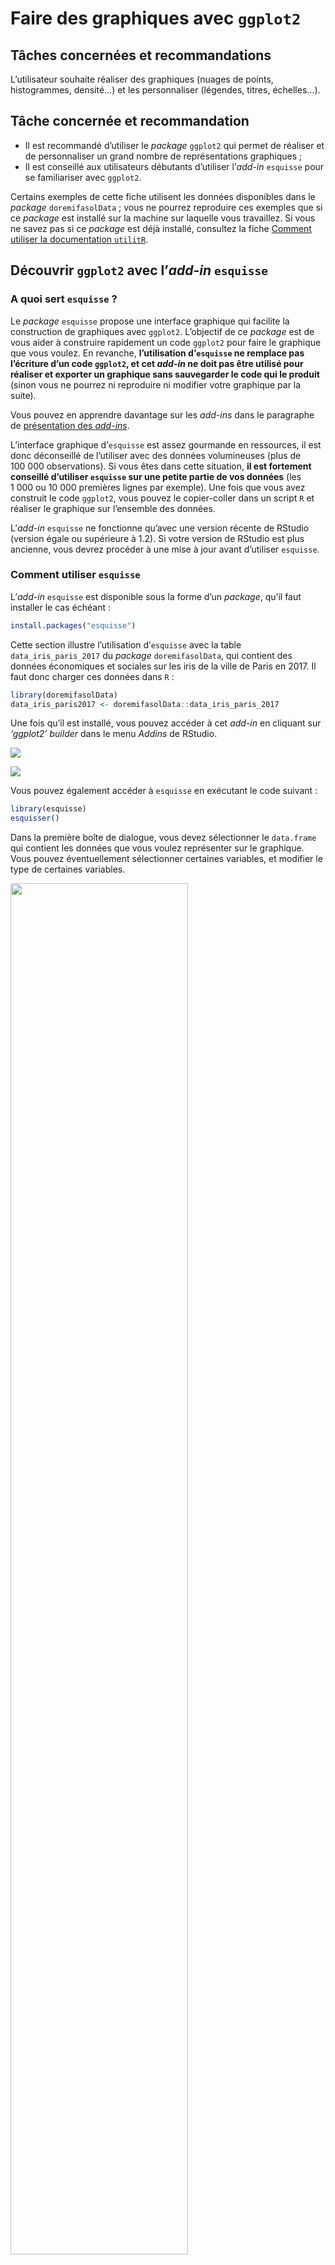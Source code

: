 # Faire des graphiques avec `ggplot2` {#ggplot2}

## Tâches concernées et recommandations

L'utilisateur souhaite réaliser des graphiques (nuages de points, histogrammes, densité...) et les personnaliser (légendes, titres, échelles...).

::: {.callout-important}
## Tâche concernée et recommandation
* Il est recommandé d'utiliser le *package* `ggplot2` qui permet de réaliser et de personnaliser un grand nombre de représentations graphiques ;
* Il est conseillé aux utilisateurs débutants d'utiliser l'*add-in* `esquisse` pour se familiariser avec `ggplot2`.
:::

::: {.callout-note}
Certains exemples de cette fiche utilisent les données disponibles dans le _package_ `doremifasolData` ; vous ne pourrez reproduire ces exemples que si ce _package_ est installé sur la machine sur laquelle vous travaillez. Si vous ne savez pas si ce _package_ est déjà installé, consultez la fiche [Comment utiliser la documentation `utilitR`](#presentation-utilitr).
:::


## Découvrir `ggplot2` avec l'_add-in_ `esquisse`

### A quoi sert `esquisse` ?

Le _package_ `esquisse` propose une interface graphique qui facilite la construction de graphiques avec `ggplot2`. L'objectif de ce *package* est de vous aider à construire rapidement un code `ggplot2` pour faire le graphique que vous voulez. En revanche, **l'utilisation d'`esquisse` ne remplace pas l'écriture d'un code `ggplot2`, et cet _add-in_ ne doit pas être utilisé pour réaliser et exporter un graphique sans sauvegarder le code qui le produit** (sinon vous ne pourrez ni reproduire ni modifier votre graphique par la suite).

Vous pouvez en apprendre davantage sur les *add-ins* dans le paragraphe de [présentation des _add-ins_](https://book.utilitr.org/03_fiches_thematiques/fiche_rprojects#les-addins-rstudio).

::: {.callout-tip}
L'interface graphique d'`esquisse` est assez gourmande en ressources, il est donc déconseillé de l'utiliser avec des données volumineuses (plus de 100 000 observations). Si vous êtes dans cette situation, **il est fortement conseillé d'utiliser `esquisse` sur une petite partie de vos données** (les 1 000 ou 10 000 premières lignes par exemple). Une fois que vous avez construit le code `ggplot2`, vous pouvez le copier-coller dans un script `R` et réaliser le graphique sur l'ensemble des données.
:::

::: {.callout-note}
L'_add-in_ `esquisse` ne fonctionne qu'avec une version récente de  RStudio (version égale ou supérieure à 1.2). Si votre version de  RStudio est plus ancienne, vous devrez procéder à une mise à jour avant d'utiliser `esquisse`.
:::

### Comment utiliser `esquisse`

L'_add-in_ `esquisse` est disponible sous la forme d'un _package_, qu'il faut installer le cas échéant :

```r
install.packages("esquisse")
```

Cette section illustre l'utilisation d'`esquisse` avec la table `data_iris_paris_2017` du _package_ `doremifasolData`, qui contient des données économiques et sociales sur les iris de la ville de Paris en 2017. Il faut donc charger ces données dans `R` :

```r
library(doremifasolData)
data_iris_paris2017 <- doremifasolData::data_iris_paris_2017
```

Une fois qu'il est installé, vous pouvez accéder à cet _add-in_ en cliquant sur *'ggplot2' builder* dans le menu _Addins_ de  RStudio.

![](../pics/intro_graphiques/addin_rstudio.png)

![](../pics/intro_graphiques/addin_rstudio2.png)

Vous pouvez également accéder à `esquisse` en exécutant le code suivant :

```r
library(esquisse)
esquisser()
```

Dans la première boîte de dialogue, vous devez sélectionner le `data.frame` qui contient les données que vous voulez représenter sur le graphique. Vous pouvez éventuellement sélectionner certaines variables, et modifier le type de certaines variables.

![](../pics/intro_graphiques/choix_dataframe.png){width=75%}

Une nouvelle boîte de dialogue s'affiche, grâce à laquelle vous pouvez construire un graphique. Les variables présentes dans vos données sont listées en haut.

![](../pics/intro_graphiques/esquisse_vide.png){width=75%}

Vous pouvez déplacer les variables dans les différentes catégories (dans le cadre vert) : `x` pour les abscisses, `y` pour les ordonnées, `color` et `size` pour la couleur et la taille des éléments graphiques... `esquisse` vous propose automatiquement le type de graphique le plus adapté à vos données, mais vous pouvez changer le type de graphique en cliquant sur la petite icône graphique en haut à gauche (cadre rouge).

![](../pics/intro_graphiques/esquisse_champs.png){width=75%}

Enfin, il est possible de modifier l'apparence du graphique (titres des axes, légende...) avec les menus en bas.

![](../pics/intro_graphiques/esquisse_options.png){width=75%}

Une fois que le graphique est terminé, vous pouvez récupérer le code `ggplot2` qui produit ce graphique en cliquant sur *Export & code* (cadre rouge).Vous pouvez le copier-coller dans un script `R`. **Il n'est pas recommandé d'exporter directement le graphique**, car en ce cas vous ne pourrez ni reproduire ni modifier votre graphique par la suite.

![](../pics/intro_graphiques/esquisse_code.png){width=75%}

## Les concepts clefs de `ggplot2`

L'objectif du *package* `ggplot2` est de fournir une approche unique pour produire quasiment toute représentation graphique de données. Ce _package_ propose un grand nombre de fonctions permettant de personnaliser finement les représentations graphiques. Cette fiche n'est donc qu'une introduction succincte à `ggplot2`. Pour des formations plus détaillées, se référer à {#ggplot2Ressources}.

Pour commencer, il faut charger le _package_ avec `library`. Cette fiche illustre l'utilisation de `ggplot2` avec la table `data_iris_paris_2017` du _package_ `doremifasolData`, qui contient des données économiques et sociales sur les iris de la ville de Paris en 2017.

```r
library(ggplot2)
library(doremifasolData)
data_iris_paris_2017 <- doremifasolData::data_iris_paris_2017
ggplot2::theme_set(theme_minimal())
```

### Introduction

**La fonction essentielle de `ggplot2` est `ggplot()`.** Il faut définir quatre éléments pour construire un graphique avec `ggplot()` : 

- la **table de données** ;
- le ***mapping*** : on définit dans l'_aesthetic_ (ou `aes`) le lien entre les variables des données et ce que l'on veut représenter sur le graphique (quelle variable sur l'axe `x`, sur l'axe `y`, quelle variable pour définir une graduation de couleurs...) ;
- la **forme géométrique ou _geometry_ ** : on définit la représentation graphique qu'on souhaite utiliser. Les géométries ont toutes un nom qui commence par `geom_` ; par exemple, il faut utiliser la géométrie `geom_point()` pour réaliser un nuage de points ;
- les **paramètres** : on définit les autres paramètres qui dépendent de constantes (par exemple : je veux que toutes mes lignes soient rouges ou de taille 2 pixels).

**La construction d'un graphique repose sur le principe de couches successives.** Les différentes couches graphiques se superposent et s'enchaînent grâce à l'**opérateur `+`**, comme un pipe. Il est possible d'aller à la ligne dans une instruction `ggplot()`, il suffit que l'opérateur `+` figure à la fin de la ligne.

Voici un exemple de code qui crée un nuage de points (géométrie `geom_point()`) à partir des données `mes_donnees`, avec les variables `variable1` en abscisse et `variable2` en ordonnée :

```r
ggplot(data = mes_donnees) + 
  geom_point(mapping = aes(x = variable1, y = variable2), ...)
```

### Le *mapping* et l'utilisation d'`aes()` {#mapping}

Le *mapping* désigne dans `ggplot2` la relation entre un **attribut graphique** de la `geometry` (abscisse, ordonnée, couleur...) et **une variable** présente dans la table de données. On déclare le *mapping* grâce à la fonction `aes()` (pour _aesthetic_), qui sert donc à identifier les variables que l'on souhaite représenter sur le graphique. 

**Les arguments fondamentaux de `aes()` sont les variables représentées sur l'axe des abscisses et l'axe des ordonnées (`x` et `y`).** Par exemple, on écrit `aes(x = niveau_vie_median, y = taux_chomage)` si l'on souhaite représenter pour chaque iris le taux de chômage (sur l'axe `y`) en fonction du niveau de vie médian (sur l'axe `x`).

```r
ggplot(data_iris_paris_2017) + 
  geom_point(aes(x = niveau_vie_median, y = taux_chomage))
```

Par ailleurs, la fonction `aes()` admet d'autres arguments qui permettent de modifier l'apparence des attributs graphiques selon une troisième variable du jeu de données. Voici les arguments supplémentaires les plus courants :

Attribut   |Description
-----------------|------------------------------------
**`color`**| Couleur des lignes ou des points
**`shape`**| Forme des points
**`size`**| Taille des points
**`alpha`**| Transparence des points
**`fill`**| Couleur des surfaces
**`linetype`**| Type de ligne (continue, pointillée, ...)


Dans l'exemple qui suit, on représente pour chaque iris le taux de chômage (sur l'axe `y`) en fonction du niveau de vie médian (sur l'axe `x`), en colorant les points en fonction de la part des cadres et professions intellectuelles supérieures parmi les actifs de l'iris (`color = part_cadres`).

```r
ggplot(data_iris_paris_2017) + 
  geom_point(aes(x = niveau_vie_median, y = taux_chomage, color = part_cadres))
```

Il est également possible d'utiliser ces mêmes arguments pour modifier un attribut graphique sans le lier à une variable. En ce cas, on définit l'attribut **à l'extérieur de l'_aesthetic_** (donc à l'extérieur de `aes()`). Voici l'exemple précédent, modifié pour que tous les points soient (rouge), et non en fonction d'une variable. L'argument `color` est donc à l'extérieur de `aes()`.

```r
ggplot(data_iris_paris_2017) + 
  geom_point(aes(x = niveau_vie_median, y = taux_chomage), color = "red")
```

::: {.callout-note}
La notion de *mapping* et la définition des attributs graphiques à l'intérieur et à l'extérieur d'`aes()` sont une des principales difficultés de `ggplot2`. Il est normal de tâtonner lorsqu'on commence à les utiliser. Pour s'y retrouver, il suffit de suivre la règle suivante. **Si on établit un lien entre les valeurs d’une variable et un attribut graphique, il s'agit d'un _mapping_ qui doit être défini à _l'intérieur_ de la fonction `aes()`. Dans le cas contraire, il s'agit d'un simple paramètre du graphique, qui doit être défini à _l'extérieur_ de la fonction `aes()`.**
:::

### Les formes géométriques

La forme géométrique ou _geometry_ désigne le type de représentation graphique utilisée (nuage de points, histogrammes...). On spécifie le type de représentation que l'on souhaite en utilisant une fonction dont le nom commence par **`geom_`**. Le tableau ci-dessous présente quelques représentations graphiques classiques. 

_geometry_         | Description              | Arguments 
-------------------|--------------------------|------------------------------------
`geom_point()`     |	Nuage de points 	      | `x`, `y`, `shape`, `fill`, `size`
`geom_line()`	     | Ligne                    | `x`, `y`, `linetype`
`geom_bar()`       |	Diagramme en barres 	  | `x`, `fill`, `linetype`, `weight`
`geom_histogram()` |	Histogramme 	          | `x`, `fill`, `linetype`, `weight`
`geom_boxplot()`	 | Boîte à moustaches 	    | `x`, `y`, `fill`, `weight`
`geom_density()`	 | Courbe de densité        |	`x`, `y`, `fill`, `color`, `linetype`

Voici deux exemples d'utilisation.





::: {.callout-note}
Il existe un grand nombre de géométries dans `ggplot2`. Vous pouvez en afficher la liste en exécutant la commande `help.search("^geom_", package = "ggplot2")`.

Par ailleurs, de très nombreux *packages* proposent encore d'autres géométries pour réaliser des représentations graphiques particulières (cartes avec `ggmap`, arbres généalogiques avec `ggtree` et `ggenealogy`, résultats d'élections avec `ggparliament`...).
:::


### Combiner plusieurs formes géométriques

On peut représenter plusieurs formes géométriques simultanément sur un même graphique (un nuage de points et une droite de régression par exemple). il suffit de les ajouter les unes aux autres avec l’opérateur `+`. Voici un exemple :

```r
ggplot(data_iris_paris_2017) + 
  geom_point(aes(x = niveau_vie_median, y = taux_chomage), alpha = 0.2) + 
  geom_smooth(aes(x = niveau_vie_median, y = taux_chomage), method = "lm")
```

::: {.callout-note}
Il peut arriver qu'on définisse le même _mapping_ dans plusieurs formes géométriques, c'est-à-dire qu'on utilise les mêmes relations entre les variables et les attributs graphiques dans des formes géométriques différents (exemple : les variables `x` et `y` sont les mêmes dans un nuage de points et dans la droite de régression). Dans ce cas, il est possible de déclarer le _mapping_ directement dans l’appel à `ggplot()` plutôt que de le répéter dans chaque forme géométrique. Le _mapping_ sera alors valable pour toutes les formes géométriques du graphique (sauf si celles-ci redéfinissent explicitement le _mapping_). Le code suivant produit exactement le même graphique que l'exemple précédent :

```r
ggplot(data_iris_paris_2017, aes(x = niveau_vie_median, y = taux_chomage)) + 
  geom_point(alpha = 0.2) + 
  geom_smooth(method = "lm")
```
:::


### Créer un graphique par modalité d'une variable

La fonction `facet_wrap()` permet de représenter des données *en facettes*, c'est-à-dire décomposées par une variable de croisement. Chaque modalité de la variable catégorielle servira à découper les données pour générer un graphique. Par défaut, les échelles des axes $x$ et $y$ sont identiques mais il est possible de les distinguer avec le paramètre `scales` (qui prend la valeur `"free_x"` pour libérer l'axe des abscisses, `"free_y"` pour l'axe des ordonnées ou `"free"` pour les deux axes). Les arguments optionnels `nrow` et `ncol` permettent de contrôler le nombre lignes et de colonnes. Voici un exemple sur les iris parisiens :

```r
ggplot(data_iris_paris_2017) +
	geom_point(mapping = aes(x = niveau_vie_median, y = taux_chomage, color = part_cadres)) +
	facet_wrap(~ categorie_arrondissement, scales = 'free', ncol = 1)
```


## Comment personnaliser un graphique

Il est possible de personnaliser un graphique `ggplot2` de deux façons :

- en modifiant les options une à une (titres du graphique et des axes, graduation des axe...) ;
- en utilisant un `theme` prédéfini ou en le définissant soi-même.

Avec `ggplot`, il est possible d'aboutir au même résultat avec plusieurs instructions, en particulier lorsqu'il est question de customisation du thème. Il ne faut ainsi pas hésiter à chercher une solution sur le site [StackOverflow](https://stackoverflow.com/questions/tagged/ggplot2?sort=faq).

### Les options des graphiques

Les graphiques réalisés avec `ggplot2` peuvent être personnalisés finement. Chaque nouvel élément graphique est à rajouter à l'objet `ggplot` avec l’opérateur `+`.

#### Définir les titres du graphique et des axes

La fonction `labs()` permet de définir les titres : le titre général du graphique (`title`), le sous-titre (`subtitle`), la note de bas de graphique (`caption`), les axes (`x`, `y`)... Il existe d'autres façons de définir les titres (`ggtitle`, `xlab`, `ylab`).

```r
ggplot(data_iris_paris_2017) +
  geom_point(aes(x = niveau_vie_median, y = taux_chomage, color = part_cadres)) +
  labs(title="Taux de chômage par iris à Paris en fonction du niveau de vie médian",
       x="Taux de chômage",
       y="Niveau de vie médian",
       color = "Part de cadres parmi les actifs",
       caption="Sources : Filosofi 2017, RP 2017")
```

#### Utilisation des _scales_

Les fonctions _scales_ dans `ggplot2` permettent de modifier la manière dont un attribut graphique est relié aux valeurs d’une variable, et dont la légende correspondante va être affichée. L'utilisation des _scales_ permet de définir facilement un grand nombre d'options. Par exemple, pour les attributs `x` et `y`, on peut définir la nature des variables (discrètes ou continues), les graduations, l'unité des étiquettes (pourcentage, euros...), et pour l'attribut `color` on peut contrôler la palette de couleur utilisée. 

Pour modifier une _scale_ existante, on ajoute à l'objet `ggplot`  un élément qui prend la forme `scale_<attribut>_<échelle>`. Les attributs sont listés dans le tableau de la section  \@ref(mapping) (`size`, `color`, `fill`...). Les échelles sont listées dans le tableau suivant :

Paramétrage|Description
-----------------|--------------------------
continuous|gérer les variables continues
discrete|gérer les variables discrètes
date|gérer une variable au format date
reverse|inverser l'axe
log|convertir l'échelle d'une variable continue en échelle logarithmique
log10|convertir l'échelle d'une variable continue en échelle logarithmique décimale
viridis|utiliser une palette de couleur viridis
brewer|utiliser une palette de couleur brewer (variable discrète)
distiller|utiliser une palette de couleur brewer (variable continue)
gradient|utiliser un gradient de 2 couleurs
gradient2|utiliser un gradient divergent de 3 couleurs

::: {.callout-tip}
Le _package_ `scales` est très utile pour mettre en forme les étiquettes des échelles (pourcentage, euro, dollar...) et est développé par les auteurs de `ggplot2`. Il est vivement conseillé de l'utiliser lorsqu'on veut produire des graphiques pour une publication.
:::

Dans l'exemple suivant, on utilise deux _scales_ :

* la fonction `scale_x_log10()` pour mettre en forme l'axe des abscisses : les valeurs sont représentées selon une échelle logarithmique, qui va de 10 000 à 70 000 euros, avec une graduation tous les 10 000 euros ;
* la fonction `scale_y_continuous()` pour mettre en forme l'axe des ordonnées : l'axe va  de 0 à 0.3, les étiquettes sont exprimées en pourcentage et on gradue tous les 5 points.

```r
library(scales)
ggplot(data_iris_paris_2017) + 
  geom_point(aes(x = niveau_vie_median, y = taux_chomage, color = part_cadres)) +
  scale_x_log10(
    limits = c(10000, 70000), breaks = seq(10000, 60000, 10000),
    labels = dollar_format(prefix = "", suffix = " €", 
                           big.mark = " ", accuracy = 1)) + 
  scale_y_continuous(
    limits = c(0, 0.3), breaks = seq(0, 0.3, 0.05), 
    labels = percent_format(accuracy = 1))
```

#### Modifier les échelles de couleur

Un cas particulier de la section précédente porte sur les échelles de couleur, utilisés principalement avec les attributs `color` (pour la couleur des points ou des courbes) et `fill` (pour le remplissage des barres dans un histogramme). Il existe un grand nombre d'échelles de couleur, utilisables avec les fonctions `scale_color_<paramétrage>` et `scale_fill_<paramétrage>` :

* `scale_color_brewer` et `scale_fill_brewer` permettent d'utiliser les nombreuses échelles de couleur du _package_ `RColorBrewer` (plus d'informations [ici](http://www.sthda.com/french/wiki/couleurs-dans-r#utilisation-des-palettes-de-couleurs-rcolorbrewer)) ;
* `scale_color_grey` et `scale_fill_grey` permettent d'utiliser des échelles de gris ;
* `scale_color_gradient` et `scale_fill_gradient` permettent d'utiliser des gradients de couleur personnalisés ;
* `scale_color_viridis` et `scale_fill_viridis` permettent d'utiliser les échelles de couleur du _package_ `viridis`. Ces échelles de couleur présentent deux grands avantages : elles conviennent aux daltoniens et restent lisibles lorsque le graphique est imprimé en noir et blanc (plus d'informations sur `viridis` dans [cette vignette](https://cran.r-project.org/web/packages/viridis/vignettes/intro-to-viridis.html)).

Voici un exemple avec le graphique précédent, dans lequel on indique que la variable représentée sur l'axe des ordonnées est exprimée en pourcentage, de même que la variable indiquant la couleur des points. On choisit par ailleurs une autre échelle de couleur.

```r
library(viridis)
ggplot(data_iris_paris_2017) + 
  geom_point(aes(x = niveau_vie_median, y = taux_chomage, color = part_cadres)) +
  scale_x_log10(limits = c(10000, 70000), breaks = seq(10000, 60000, 10000)) +
  scale_y_continuous() +
  scale_color_viridis()
```


#### Modifier la légende

Les fonctions `guide()` et `guides()` permettent de modifier finement la légende. Les guides peuvent être spécifiés dans chaque _scale_ ou dans une instruction `guides()`. Voici un exemple :

```r
ggplot(data_iris_paris_2017) + 
  geom_point(aes(x = niveau_vie_median, y = taux_chomage, color = part_cadres)) +
  scale_y_continuous(labels = scales::percent) +
  scale_color_viridis(labels = scales::percent) +
  guides(color=guide_colorbar(direction="horizontal",
                           title.position="top",
                           label.position="bottom")) +
  theme(legend.position = "bottom")
```


### Utiliser un thème

#### Utiliser un thème existant

Lorsqu'on veut donner une apparence homogène à un grand nombre de graphiques, il est préférable de définir un thème plutôt que de personnaliser tous les graphiques avec des options identiques. Il existe dans `ggplot2` des [thèmes prédéfinis](http://ggplot2.tidyverse.org/reference/index.html#section-themes) que l'on peut utiliser facilement. Par exemple : `theme_minimal()`, `theme_classic()`, `theme_bw()`, `theme_dark()`... Des *packages* externes permettent d'enrichir cette collection de thèmes, par exemple `ggthemes` ou `hrbrthemes`.

Pour utiliser un thème prédéfini, il suffit d'utiliser la fonction `theme_set()`comme ceci :

```r
theme_set(theme_minimal())
```

#### Définir un thème personnalisé

La fonction **`theme()`** permet de créer des templates, c'est-à-dire de définir tout ce qui n'est pas lié directement aux données sur un graphique, notamment la position, la taille, la couleur et la police des éléments textuels (légende, titres du graphique et des axes), ainsi que la couleur des grilles primaires et secondaires du graphique. La définition d'un thème personnalisé dépasse largement le cadre de la présente fiche, mais doit vous intéresser si vous devez produire des graphiques avec une apparence homogène. Voici quelques références pour les utilisateurs intéressés :

- une [introduction en français](https://mtes-mct.github.io/parcours-r/m5/les-th%C3%A8mes.html) à la définition des thèmes ;
- le [chapitre 9 de *R Graphics Cookbook*](https://r-graphics.org/chapter-appearance) (en anglais) aborde la question des thèmes ;
- l'[*addin* RStudio `ggThemeAssist`](https://calligross.github.io/2016-03-28-ggthemeassist-an-add-in-for-rstudio.html) est très utile pour se familiariser avec tous les éléments personnalisables des thèmes.

## Exporter un graphique

La fonction `ggsave()` de `ggplot2` permet d'exporter des graphiques dans un fichier externe. Les formats recommandés sont le `pdf`  et le `png`. Il est néanmoins possible d'utiliser d'autres formats : `eps`, `ps`, `jpeg`, `tiff`, `bmp`, `svg`... Les options `width` et `height` contrôlent la taille du graphique. Attention, par défaut, ces paramètres correspondent à la taille de la fenêtre graphique de `R`, en bas à droite. Il est probable que les valeurs par défaut de ces paramètres ne vous conviennent pas, voire modifient le message de votre graphique ; n'hésitez pas à leur donner des valeurs adaptées.

Voici un exemple :

```r
p <- ggplot(data_iris_paris_2017) +
  geom_point(aes(x = niveau_vie_median, y = taux_chomage, color = part_cadres)) +
  labs(title="Taux de chômage par iris à Paris en fonction du niveau de vie médian",
       x="Taux de chômage",
       y="Niveau de vie médian",
       color = "Part de cadres parmi les actifs",
       caption="Sources : Filosofi 2017, RP 2017")
ggsave("dossier/export/graphiques/graphique_iris_paris.pdf", p, width=12, height = 5)
```



## Pour en savoir plus {#ggplot2Ressources}

* [La documentation officielle](http://ggplot2.tidyverse.org/index.html) (en anglais) de `ggplot2` est très complète et accessible en ligne.
* Une "antisèche" (en français) résumant en deux pages l'ensemble des fonctions et arguments et disponible [ici](https://thinkr.fr/pdf/ggplot2-french-cheatsheet.pdf).
* Les parties [Data visualisation](http://r4ds.had.co.nz/data-visualisation.html) et [Graphics for communication](http://r4ds.had.co.nz/graphics-for-communication.html) de l'ouvrage en ligne *R for data science*, de Hadley Wickham, sont une très bonne introduction à `ggplot2`.
* [Partie `ggplot2`](https://juba.github.io/tidyverse/08-ggplot2.html) de l'introduction à `R` et au `tidyverse` ;
* [Partie `ggplot2`](https://mtes-mct.github.io/parcours_r_module_datavisualisation/package-ggplot2.html) de la formation à `R` du Ministère de la Transition écologique et solidaire.
* Plusieurs ouvrages, toujours en anglais, abordent en détail l'utilisation de `ggplot2` :
    - [ggplot2 : Elegant Graphics for Data Analysis](http://www.amazon.fr/ggplot2-Elegant-Graphics-Data-Analysis/dp/0387981403/) de Hadley Wickham ;
    - [*R Graphics Cookbook*](http://www.amazon.fr/R-Graphics-Cookbook-Winston-Chang/dp/1449316956) de Winston Chang. Le [site associé](https://r-graphics.org/) à ce dernier ouvrage comporte aussi pas mal d'exemples et d'informations intéressantes ;
* Enfin, si `ggplot2` présente déjà un très grand nombre de fonctionnalités, il existe aussi un système d'extensions permettant d'ajouter des _geometries_, des thèmes, etc. Le site [ggplot2 extensions](http://exts.ggplot2.tidyverse.org/) est une très bonne ressource pour les parcourir et les découvrir, notamment grâce à sa [galerie](http://exts.ggplot2.tidyverse.org/).
